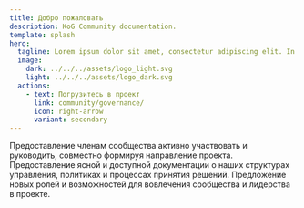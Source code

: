 ```yaml
---
title: Добро пожаловать
description: KoG Community documentation.
template: splash
hero:
  tagline: Lorem ipsum dolor sit amet, consectetur adipiscing elit. In elementum luctus leo. Suspendisse cursus erat in rhoncus fermentum.
  image:
    dark: ../../../assets/logo_light.svg
    light: ../../../assets/logo_dark.svg
  actions:
    - text: Погрузитесь в проект
      link: community/governance/
      icon: right-arrow
      variant: secondary
---
```



<CardGrid stagger>
	<Card title="Управление, основанное на сообществе" icon="puzzle">
		Предоставление членам сообщества активно участвовать и руководить, совместно формируя направление проекта.
	</Card>
	<Card title="Доступность для сообщества" icon="star">
		Предоставление ясной и доступной документации о наших структурах управления, политиках и процессах принятия решений.
	</Card>
	<Card title="Расширенные возможности участия" icon="rocket">
		Предложение новых ролей и возможностей для вовлечения сообщества и лидерства в проекте.
	</Card>
</CardGrid>
